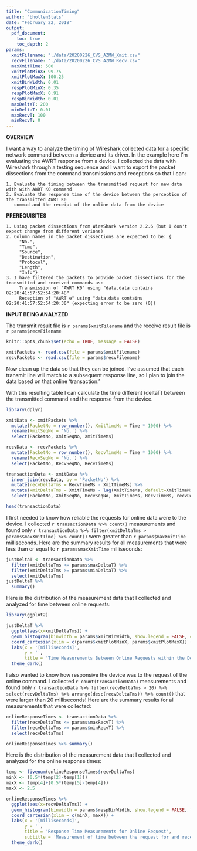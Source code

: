 ```yaml
---
title: "CommunicationTiming"
author: "bhollenStats"
date: "February 22, 2018"
output: 
  pdf_document:
    toc: true
    toc_depth: 2
params:
  xmitFilename: "./data/20200226_CVS_AZMW_Xmit.csv"
  recvFilename: "./data/20200226_CVS_AZMW_Recv.csv"
  maxXmitTime: 500
  xmitPlotMinX: 99.75
  xmitPlotMaxX: 100.25
  xmitBinWidth: 0.01
  respPlotMinX: 0.35
  respPlotMaxX: 0.91
  respBinWidth: 0.01
  maxDeltaT: 200
  minDeltaT: 0.01
  maxRecvT: 100
  minRecvT: 0
---
```


**OVERVIEW**

  I want a way to analyze the timing of Wireshark collected data for a specific network
  command between a device and its driver.  In the example here I'm evaluating the
  AWRT response from a device.  I collected the data with Wireshark through a testing
  sequence and I want to export the packet dissections from the command transmissions
  and receptions so that I can:

    1. Evaluate the timing between the transmitted request for new data with with AWRT K0 command
    2. Evaluate the response time of the device between the perception of the transmitted AWRT K0
       commad and the receipt of the online data from the device

**PREREQUISITES**

    1. Using packet dissections from WireShark version 2.2.6 (but I don't expect change from different verions)
    2. Column names in the packet dissections are expected to be: {
         "No.",
         "Time",
         "Source",
         "Destination",
         "Protocol",
         "Length",
         "Info"}
    3. I have filtered the packets to provide packet dissections for the transmitted and received commands as:
         Transmission of "AWRT K0" using "data.data contains 02:20:41:57:52:54:20:4B"
         Reception of "AWRT e" using "data.data contains 02:20:41:57:52:54:20:30" (expecting error to be zero (0))

**INPUT BEING ANALYZED**

  The transmit result file is `r params$xmitFilename` and the receive result file is `r params$recvFilename`

```r
knitr::opts_chunk$set(echo = TRUE, message = FALSE)

xmitPackets <- read.csv(file = params$xmitFilename)
recvPackets <- read.csv(file = params$recvFilename)
```

Now clean up the data so that they can be joined. I've assumed that each transmit line will match
to a subsequent response line, so I plan to join the data based on that online 'transaction.'

With this resulting table I can calculate the time different (deltaT) between the transmitted
command and the response from the device.

```r
library(dplyr)

xmitData <- xmitPackets %>%
  mutate(PacketNo = row_number(), XmitTimeMs = Time * 1000) %>%
  rename(XmitSeqNo = 'No.') %>%
  select(PacketNo, XmitSeqNo, XmitTimeMs)

recvData <- recvPackets %>%
  mutate(PacketNo = row_number(), RecvTimeMs = Time * 1000) %>%
  rename(RecvSeqNo = 'No.') %>%
  select(PacketNo, RecvSeqNo, RecvTimeMs)

transactionData <- xmitData %>%
  inner_join(recvData, by = 'PacketNo') %>%
  mutate(recvDeltaTms = RecvTimeMs - XmitTimeMs) %>%
  mutate(xmitDeltaTms = XmitTimeMs - lag(XmitTimeMs, default=XmitTimeMs[1])) %>%
  select(PacketNo, XmitSeqNo, RecvSeqNo, XmitTimeMs, RecvTimeMs, recvDeltaTms, xmitDeltaTms)

head(transactionData)

```

I first needed to know how reliable the requests for online data were to the device.  I collected `r transactionData %>% count()` measurements and found only `r transactionData %>% filter(xmitDeltaTms > params$maxXmitTime) %>% count()` were greater than `r params$maxXmitTime` milliseconds.  Here are the summary results for all measurements that were less than or equal to `r params$maxXmitTime` milliseconds:

```r
justDeltaT <- transactionData %>%
  filter(xmitDeltaTms <= params$maxDeltaT) %>% 
  filter(xmitDeltaTms >= params$minDeltaT) %>%
  select(xmitDeltaTms)
justDeltaT %>%
  summary()
```

Here is the distribution of the measurement data that I collected and analyzed for time between online requests:

```r
library(ggplot2)

justDeltaT %>%
  ggplot(aes(x=xmitDeltaTms)) +
  geom_histogram(binwidth = params$xmitBinWidth, show.legend = FALSE, color='darkgreen', fill='green') +
  coord_cartesian(xlim = c(params$xmitPlotMinX, params$xmitPlotMaxX)) +
  labs(x = '[milliseconds]',
       y = '',
       title = 'Time Measurements Between Online Requests within the Device Driver') +
  theme_dark()

```

I also wanted to know how responsive the device was to the request of the online command.  I collected `r count(transactionData)` measurements and found only `r transactionData %>% filter(recvDeltaTms > 20) %>% select(recvDeltaTms) %>% arrange(desc(recvDeltaTms)) %>% count()` that were larger than 20 milliseconds!  Here are the summary results for all measurements that were collected:

```r
onlineResponseTimes <- transactionData %>%
  filter(recvDeltaTms <= params$maxRecvT) %>% 
  filter(recvDeltaTms >= params$minRecvT) %>%
  select(recvDeltaTms)

onlineResponseTimes %>% summary()
```

Here is the distribution of the measurement data that I collected and analyzed for the online response times:

```r
temp <- fivenum(onlineResponseTimes$recvDeltaTms)
minX <- (0.5*(temp[2]-temp[1]))
maxX <- temp[4]+(0.5*(temp[5]-temp[4]))
maxX <- 2.5

onlineResponseTimes %>%
  ggplot(aes(x=recvDeltaTms)) +
  geom_histogram(binwidth = params$respBinWidth, show.legend = FALSE, fill='green', color='darkgreen') +
  coord_cartesian(xlim = c(minX, maxX)) +
  labs(x = '[milliseconds]',
       y = '',
       title = 'Response Time Measurements for Online Request',
       subtitle = 'Measurement of time between the request for and receipt of data from the device.') +
  theme_dark()
```

